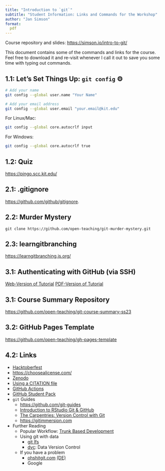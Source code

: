 ```yaml
---
title: "Introduction to `git`"
subtitle: "Student Information: Links and Commands for the Workshop"
author: "Jan Simson"
format:
  pdf
---
```


Course repository and slides: <https://simson.io/intro-to-git/>

This document contains some of the commands and links for the course. Feel free to download it and re-visit whenever I call it out to save you some time with typing out commands.

## 1.1: Let's Set Things Up: `git config` ⚙️

```bash
# Add your name
git config --global user.name "Your Name"

# Add your email address
git config --global user.email "your.email@kit.edu"
```

For Linux/Mac:

```bash
git config --global core.autocrlf input
```

For Windows:

```bash
git config --global core.autocrlf true
```

## 1.2: Quiz

<https://pingo.scc.kit.edu/>

## 2.1: .gitignore

<https://github.com/github/gitignore>.

## 2.2: Murder Mystery

`git clone https://github.com/open-teaching/git-murder-mystery.git`

## 2.3: learngitbranching

<https://learngitbranching.js.org/>

## 3.1: Authenticating with GitHub (via SSH)

[Web-Version of Tutorial](https://lmu-osc.github.io/Introduction-RStudio-Git-GitHub/SSH.html)
[PDF-Version of Tutorial](https://simson.io/intro-to-git/output/resources/ssh/how-to-setup-github-ssh.pdf)

## 3.1: Course Summary Repository

<https://github.com/open-teaching/git-course-summary-ss23>

## 3.2: GitHub Pages Template

<https://github.com/open-teaching/gh-pages-template>

## 4.2: Links

- [Hacktoberfest](https://hacktoberfest.com/)
- <https://choosealicense.com/>
- [Zenodo](https://zenodo.org/about)
- [Using a CITATION file](https://docs.github.com/en/repositories/managing-your-repositorys-settings-and-features/customizing-your-repository/about-citation-files)
- [GitHub Actions](https://github.com/features/actions)
- [GitHub Student Pack](https://education.github.com/pack)
- `git` Guides
  - <https://github.com/git-guides>
  - [Introduction to RStudio Git & GitHub](https://lmu-osc.github.io/Introduction-RStudio-Git-GitHub/)
  - [The Carpentries: Version Control with Git](https://swcarpentry.github.io/git-novice/)
  - <https://gitimmersion.com>
- Further Reading
  - Popular Workflow: [Trunk Based Development](https://www.atlassian.com/continuous-delivery/continuous-integration/trunk-based-development)
  - Using git with data
    - [git lfs](https://git-lfs.github.com/)
    - [dvc](https://dvc.org/): Data Version Control
  - If you have a problem
    - [ohshitgit.com](https://ohshitgit.com/) [(DE)](https://ohshitgit.com/de)
    - Google
